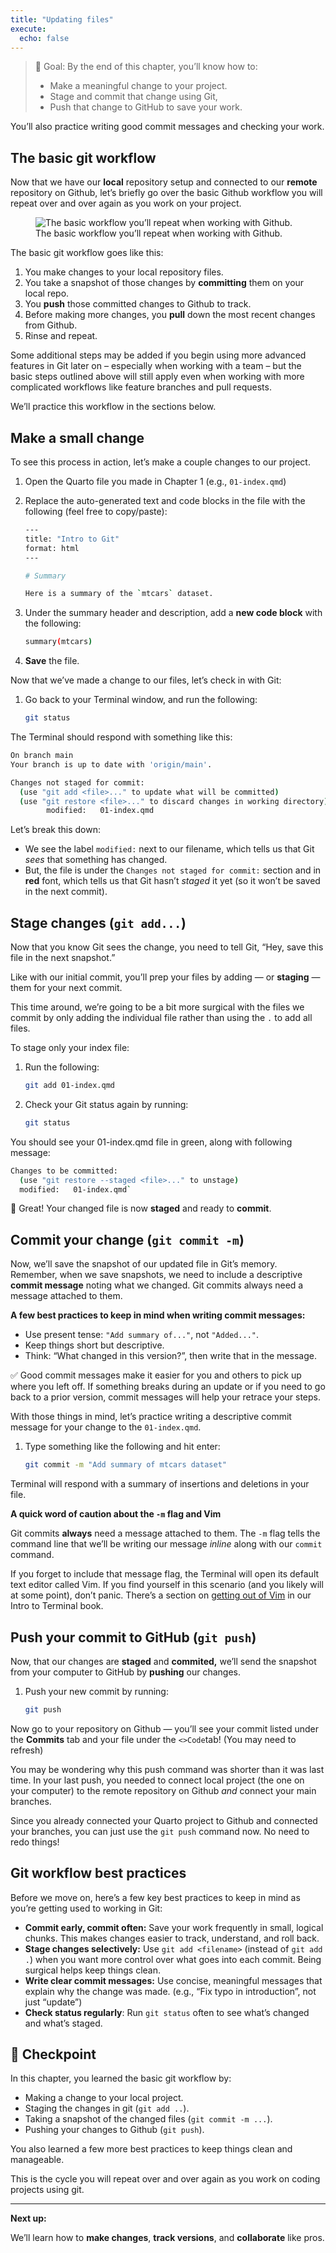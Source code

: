 ```yaml
---
title: "Updating files"
execute:
  echo: false
---
```


> 🎯 Goal: By the end of this chapter, you’ll know how to:
>
> -   Make a meaningful change to your project.
> -   Stage and commit that change using Git,
> -   Push that change to GitHub to save your work.

You’ll also practice writing good commit messages and checking your work.

## The basic git workflow

Now that we have our **local** repository setup and connected to our **remote** repository on Github, let's briefly go over the basic Github workflow you will repeat over and over again as you work on your project.

![The basic workflow you'll repeat when working with Github.](../images/git-workflow-example.png)

The basic git workflow goes like this:

1.  You make changes to your local repository files.
1.  You take a snapshot of those changes by **committing** them on your local repo.
1.  You **push** those committed changes to Github to track.
1.  Before making more changes, you **pull** down the most recent changes from Github.
1.  Rinse and repeat.

Some additional steps may be added if you begin using more advanced features in Git later on -- especially when working with a team -- but the basic steps outlined above will still apply even when working with more complicated workflows like feature branches and pull requests.

We'll practice this workflow in the sections below.

## Make a small change

To see this process in action, let's make a couple changes to our project.

1.  Open the Quarto file you made in Chapter 1 (e.g., `01-index.qmd`)
1.  Replace the auto-generated text and code blocks in the file with the following (feel free to copy/paste):

    ``` .bash
    ---
    title: "Intro to Git"
    format: html
    ---
    
    # Summary
    
    Here is a summary of the `mtcars` dataset.
    ```

1.  Under the summary header and description, add a **new code block** with the following:

    ``` bash
    summary(mtcars)
    ```

1.  **Save** the file.

Now that we've made a change to our files, let's check in with Git:

1.  Go back to your Terminal window, and run the following:

    ``` bash
    git status
    ```

The Terminal should respond with something like this:

  ``` bash
  On branch main
  Your branch is up to date with 'origin/main'.
  
  Changes not staged for commit:
    (use "git add <file>..." to update what will be committed)
    (use "git restore <file>..." to discard changes in working directory)
          modified:   01-index.qmd
  ```

Let's break this down:

-   We see the label `modified:` next to our filename, which tells us that Git *sees* that something has changed.
-   But, the file is under the `Changes not staged for commit:` section and in **[red]{.text-red}** font, which tells us that Git hasn’t *staged* it yet (so it won’t be saved in the next commit).

## Stage changes (`git add...`)

Now that you know Git sees the change, you need to tell Git, “Hey, save this file in the next snapshot.”

Like with our initial commit, you'll prep your files by adding — or **staging** — them for your next commit.

This time around, we're going to be a bit more surgical with the files we commit by only adding the individual file rather than using the `.` to add all files.

To stage only your index file:

1.  Run the following:

    ``` bash
    git add 01-index.qmd
    ```

1.  Check your Git status again by running:

    ``` bash
    git status
    ```

You should see your 01-index.qmd file in [green]{.text-green}, along with following message:

``` bash
Changes to be committed:
  (use "git restore --staged <file>..." to unstage)
  modified:   01-index.qmd`
```

🎉 Great! Your changed file is now **staged** and ready to **commit**.

## Commit your change (`git commit -m`)

Now, we'll save the snapshot of our updated file in Git's memory. Remember, when we save snapshots, we need to include a descriptive **commit message** noting what we changed. Git commits always need a message attached to them.

**A few best practices to keep in mind when writing commit messages:**

-   Use present tense: `"Add summary of..."`, not `"Added..."`.
-   Keep things short but descriptive.
-   Think: “What changed in this version?”, then write that in the message.

✅ Good commit messages make it easier for you and others to pick up where you left off. If something breaks during an update or if you need to go back to a prior version, commit messages will help your retrace your steps.

With those things in mind, let's practice writing a descriptive commit message for your change to the `01-index.qmd`.

1.  Type something like the following and hit enter:

    ``` bash
    git commit -m "Add summary of mtcars dataset"
    ```

Terminal will respond with a summary of insertions and deletions in your file.

**A quick word of caution about the `-m` flag and Vim**

Git commits **always** need a message attached to them. The `-m` flag tells the command line that we'll be writing our message *inline* along with our `commit` command.

If you forget to include that message flag, the Terminal will open its default text editor called Vim. If you find yourself in this scenario (and you likely will at some point), don't panic. There's a section on [getting out of Vim](../terminal/04-troubleshooting.html#how-to-get-out-of-vim) in our Intro to Terminal book.

## Push your commit to GitHub (`git push`)

Now, that our changes are **staged** and **commited,** we'll send the snapshot from your computer to GitHub by **pushing** our changes.

1.  Push your new commit by running:

    ``` bash
    git push
    ```

Now go to your repository on Github — you’ll see your commit listed under the **Commits** tab and your file under the `<>Code`tab! (You may need to refresh)

You may be wondering why this push command was shorter than it was last time. In your last push, you needed to connect local project (the one on your computer) to the remote repository on Github *and* connect your main branches.

Since you already connected your Quarto project to Github and connected your branches, you can just use the `git push` command now. No need to redo things!

## Git workflow best practices

Before we move on, here's a few key best practices to keep in mind as you're getting used to working in Git:

-   **Commit early, commit often:** Save your work frequently in small, logical chunks. This makes changes easier to track, understand, and roll back.
-   **Stage changes selectively:** Use `git add <filename>` (instead of `git add .`) when you want more control over what goes into each commit. Being surgical helps keep things clean.
-   **Write clear commit messages:** Use concise, meaningful messages that explain why the change was made. (e.g., "Fix typo in introduction", not just "update")
-   **Check status regularly**: Run `git status` often to see what’s changed and what’s staged.

## 🎯 Checkpoint

In this chapter, you learned the basic git workflow by:

-   Making a change to your local project.
-   Staging the changes in git (`git add ..`).
-   Taking a snapshot of the changed files (`git commit -m ...`).
-   Pushing your changes to Github (`git push`).

You also learned a few more best practices to keep things clean and manageable.

This is the cycle you will repeat over and over again as you work on coding projects using git.

---

**Next up:**

We’ll learn how to **make changes**, **track versions**, and **collaborate** like pros.
